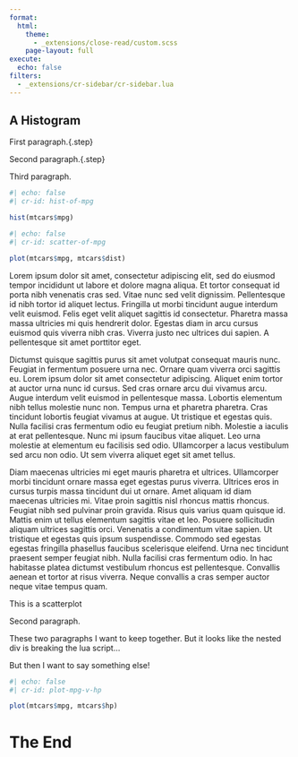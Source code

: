 ```yaml
---
format:
  html:
    theme:
      - _extensions/close-read/custom.scss
    page-layout: full
execute: 
  echo: false
filters:
  - _extensions/cr-sidebar/cr-sidebar.lua
---
```


:::{.cr-sidebar}

# A Histogram

First paragraph.{.step}

Second paragraph.{.step}

Third paragraph.

```r
#| echo: false
#| cr-id: hist-of-mpg

hist(mtcars$mpg)
```

```r
#| echo: false
#| cr-id: scatter-of-mpg

plot(mtcars$mpg, mtcars$dist)
```

:::

Lorem ipsum dolor sit amet, consectetur adipiscing elit, sed do eiusmod tempor incididunt ut labore et dolore magna aliqua. Et tortor consequat id porta nibh venenatis cras sed. Vitae nunc sed velit dignissim. Pellentesque id nibh tortor id aliquet lectus. Fringilla ut morbi tincidunt augue interdum velit euismod. Felis eget velit aliquet sagittis id consectetur. Pharetra massa massa ultricies mi quis hendrerit dolor. Egestas diam in arcu cursus euismod quis viverra nibh cras. Viverra justo nec ultrices dui sapien. A pellentesque sit amet porttitor eget.

Dictumst quisque sagittis purus sit amet volutpat consequat mauris nunc. Feugiat in fermentum posuere urna nec. Ornare quam viverra orci sagittis eu. Lorem ipsum dolor sit amet consectetur adipiscing. Aliquet enim tortor at auctor urna nunc id cursus. Sed cras ornare arcu dui vivamus arcu. Augue interdum velit euismod in pellentesque massa. Lobortis elementum nibh tellus molestie nunc non. Tempus urna et pharetra pharetra. Cras tincidunt lobortis feugiat vivamus at augue. Ut tristique et egestas quis. Nulla facilisi cras fermentum odio eu feugiat pretium nibh. Molestie a iaculis at erat pellentesque. Nunc mi ipsum faucibus vitae aliquet. Leo urna molestie at elementum eu facilisis sed odio. Ullamcorper a lacus vestibulum sed arcu non odio. Ut sem viverra aliquet eget sit amet tellus.

Diam maecenas ultricies mi eget mauris pharetra et ultrices. Ullamcorper morbi tincidunt ornare massa eget egestas purus viverra. Ultrices eros in cursus turpis massa tincidunt dui ut ornare. Amet aliquam id diam maecenas ultricies mi. Vitae proin sagittis nisl rhoncus mattis rhoncus. Feugiat nibh sed pulvinar proin gravida. Risus quis varius quam quisque id. Mattis enim ut tellus elementum sagittis vitae et leo. Posuere sollicitudin aliquam ultrices sagittis orci. Venenatis a condimentum vitae sapien. Ut tristique et egestas quis ipsum suspendisse. Commodo sed egestas egestas fringilla phasellus faucibus scelerisque eleifend. Urna nec tincidunt praesent semper feugiat nibh. Nulla facilisi cras fermentum odio. In hac habitasse platea dictumst vestibulum rhoncus est pellentesque. Convallis aenean et tortor at risus viverra. Neque convallis a cras semper auctor neque vitae tempus quam.

:::{.cr-sidebar}

This is a scatterplot

:::{}
Second paragraph.

These two paragraphs I want to keep together. But it looks like the nested div is breaking the lua script...
:::

But then I want to say something else!

```r
#| echo: false
#| cr-id: plot-mpg-v-hp

plot(mtcars$mpg, mtcars$hp)
```

:::

# The End